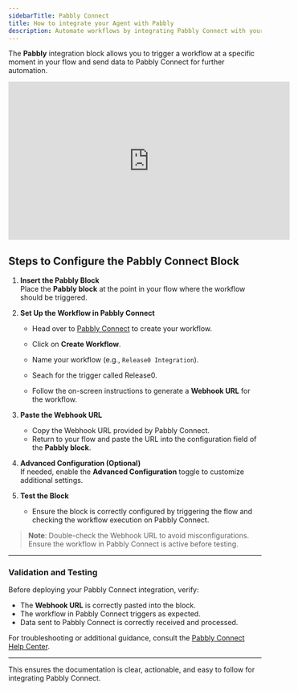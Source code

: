 ```yaml
---
sidebarTitle: Pabbly Connect
title: How to integrate your Agent with Pabbly
description: Automate workflows by integrating Pabbly Connect with your chatbot flow using the Pabbly Connect block. Learn how to set up triggers, send data, and enhance your automation capabilities.
---
```


The **Pabbly** integration block allows you to trigger a workflow at a specific moment in your flow and send data to Pabbly Connect for further automation.

<iframe
  width="560"
  height="315"
  src="https://www.youtube.com/embed/7CDeRUBCTEo"
  title="Integrate Pabbly Connect with Your Flow"
  frameborder="0"
  allow="accelerometer; autoplay; clipboard-write; encrypted-media; gyroscope; picture-in-picture; web-share"
  allowfullscreen
></iframe>


## Steps to Configure the Pabbly Connect Block

1. **Insert the Pabbly Block**  
   Place the **Pabbly block** at the point in your flow where the workflow should be triggered.

2. **Set Up the Workflow in Pabbly Connect**  
   - Head over to [Pabbly Connect](https://www.pabbly.com/connect/) to create your workflow.  
   - Click on **Create Workflow**.
   - Name your workflow (e.g., `Release0 Integration`).
   - Seach for the trigger called Release0.

   - Follow the on-screen instructions to generate a **Webhook URL** for the workflow.

3. **Paste the Webhook URL**  
   - Copy the Webhook URL provided by Pabbly Connect.  
   - Return to your flow and paste the URL into the configuration field of the **Pabbly block**.

4. **Advanced Configuration (Optional)**  
   If needed, enable the **Advanced Configuration** toggle to customize additional settings.

5. **Test the Block**  
   - Ensure the block is correctly configured by triggering the flow and checking the workflow execution on Pabbly Connect.

> **Note**: Double-check the Webhook URL to avoid misconfigurations. Ensure the workflow in Pabbly Connect is active before testing.

---

### Validation and Testing

Before deploying your Pabbly Connect integration, verify:  

- The **Webhook URL** is correctly pasted into the block.  
- The workflow in Pabbly Connect triggers as expected.  
- Data sent to Pabbly Connect is correctly received and processed.  

For troubleshooting or additional guidance, consult the [Pabbly Connect Help Center](https://www.pabbly.com/connect/).

---

This ensures the documentation is clear, actionable, and easy to follow for integrating Pabbly Connect.